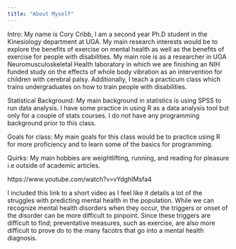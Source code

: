 ```yaml
---
title: "About Myself"
---
```


Intro:
My name is Cory Cribb, I am a second year Ph.D student in the Kinesiology department at UGA. My main research interests would be to explore the benefits of exercise on mental health as well as the benefits of exercise for people with disabilities. My main role is as a researcher in UGA Neuromusculoskeletal Health laboratory in which we are finishing an NIH funded study on the effects of whole body vibration as an intervention for children with cerebral palsy. Additionally, I teach a practicum class which trains undergraduates on how to train people with disabilities.

Statistical Background:
My main background in statistics is using SPSS to run data analysis. I have some practice in using R as a data analysis tool but only for a couple of stats courses. I do not have any programming background prior to this class.

Goals for class:
My main goals for this class would be to practice using R for more proficiency and to learn some of the basics for programming. 

Quirks:
My main hobbies are weightlifting, running, and reading for pleasure i.e outside of academic articles.


https://www.youtube.com/watch?v=vYdghIMsfa4

I included this link to a short video as I feel like it details a lot of the struggles with predicting mental health in the population. While we can recognize mental health disorders when they occur, the triggers or onset of the disorder can be more difficult to pinpoint. Since these triggers are difficult to find; preventative measures, such as exercise, are also more difficult to prove do to the many facotrs that go into a mental health diagnosis.  
